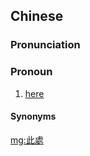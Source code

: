 {{also|此处}}
==Chinese==
{{zh-forms|s=此处}}

===Pronunciation===
{{zh-pron
|m=cǐchù
|c=ci2 cyu3
|cat=pron
}}

===Pronoun===
{{zh-pronoun}}

# {{lb|zh|formal}} [[here]]
#: {{zh-x|此處 禁止 塗鴉。|Graffiti is not allowed '''here'''.}}

====Synonyms====
{{zh-dial|這裡}}

[[mg:此處]]